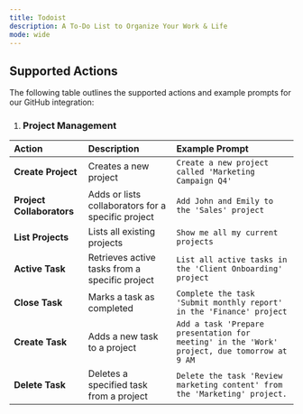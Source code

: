 ```yaml
---
title: Todoist
description: A To-Do List to Organize Your Work & Life
mode: wide 
--- 
```

 
## Supported Actions
The following table outlines the supported actions and example prompts for our GitHub integration:

1. ### Project Management

| Action          | Description                                         | Example Prompt                                                 |
| :-------------- | :--------------------------------------------------- | :---------------------------------------------------------------- |
|  **Create Project**  | Creates a new project       | `Create a new project called 'Marketing Campaign Q4'` |
|  **Project Collaborators**  | Adds or lists collaborators for a specific project       | `Add John and Emily to the 'Sales' project` |
|  **List Projects**  | Lists all existing projects       | `Show me all my current projects` |
|  **Active Task**  | Retrieves active tasks from a specific project       | `List all active tasks in the 'Client Onboarding' project` |
|  **Close Task**  | Marks a task as completed       | `Complete the task 'Submit monthly report' in the 'Finance' project` |
|  **Create Task**  | Adds a new task to a project       | `Add a task 'Prepare presentation for meeting' in the 'Work' project, due tomorrow at 9 AM` |
|  **Delete Task**  | Deletes a specified task from a project       | `Delete the task 'Review marketing content' from the 'Marketing' project.` |
 
 